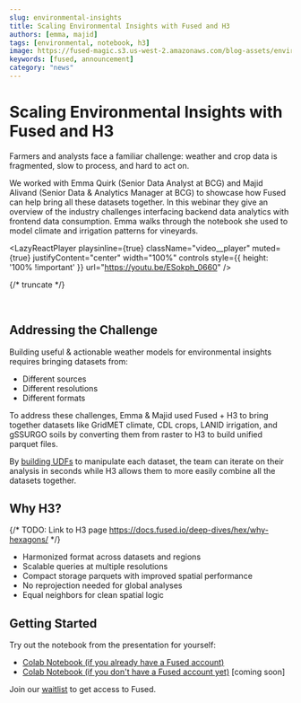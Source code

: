 ```yaml
---
slug: environmental-insights
title: Scaling Environmental Insights with Fused and H3
authors: [emma, majid]
tags: [environmental, notebook, h3]
image: https://fused-magic.s3.us-west-2.amazonaws.com/blog-assets/environmental_insights.png
keywords: [fused, announcement]
category: "news"
---
```


# Scaling Environmental Insights with Fused and H3

Farmers and analysts face a familiar challenge: weather and crop data is fragmented, slow to process, and hard to act on.

We worked with Emma Quirk (Senior Data Analyst at BCG) and Majid Alivand (Senior Data & Analytics Manager at BCG) to showcase how Fused can help bring all these datasets together. In this webinar they give an overview of the industry challenges interfacing backend data analytics with frontend data consumption. Emma walks through the notebook she used to model climate and irrigation patterns for vineyards.



<LazyReactPlayer
    playsinline={true}
    className="video__player"
    muted={true}
    justifyContent="center"
    width="100%"
    controls
    style={{ height: '100% !important' }}
    url="https://youtu.be/ESokph_0660"
/>

{/* truncate */}


<br />

## Addressing the Challenge

Building useful & actionable weather models for environmental insights requires bringing datasets from:
- Different sources
- Different resolutions
- Different formats

To address these challenges, Emma & Majid used Fused + H3 to bring together datasets like GridMET climate, CDL crops, LANID irrigation, and gSSURGO soils by converting them from raster to H3 to build unified parquet files.

By [building UDFs](https://docs.fused.io/core-concepts/write/) to manipulate each dataset, the team can iterate on their analysis in seconds while H3 allows them to more easily combine all the datasets together.

## Why H3?

{/* TODO: Link to H3 page https://docs.fused.io/deep-dives/hex/why-hexagons/ */}

- Harmonized format across datasets and regions
- Scalable queries at multiple resolutions
- Compact storage parquets with improved spatial performance
- No reprojection needed for global analyses
- Equal neighbors for clean spatial logic

## Getting Started

Try out the notebook from the presentation for yourself:
- [Colab Notebook (if you already have a Fused account)](https://colab.research.google.com/drive/188o5hVs59Y_eYkskKJxuZ1oyFH3NnnB_?usp=sharing)
- [Colab Notebook (if you don't have a Fused account yet)](https://colab.research.google.com/drive/1M_Ju_YZqIukNnKmwQV0KRemUEiNoKgwa?usp=sharing) [coming soon]


Join our [waitlist](https://forms.gle/h6W8PGJiUCnCT6ja8) to get access to Fused.
